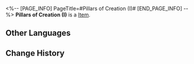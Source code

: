 <%-- [PAGE_INFO]
PageTitle=#Pillars of Creation (I)#
[END_PAGE_INFO] --%>
{{Item Infobox
|id          = 252373
|image       = Item Pillars of Creation (I).png{{subst:void|<!--$UPLOAD:<<SpriteOutput/Quest/PlanetFes/SwapCardPic/SwapCardPiece/2010_1.png>-<Item Pillars of Creation (I).png>-<Item Icons>>-->}}
|type        = 
|invCategory = 
|rarity      = 5
|effect      = 
|description = Complete a Memory Card set to gain buffs.
}}
{{Description|The trailblazing memories deep in your mind will provide inspiration to the game once you recall it in full.}}
'''Pillars of Creation (I)''' is a [[Item]].

==Other Languages==
{{Other Languages
|en   = Pillars of Creation (I)
|zhs  = 造物之柱-Ⅰ
|zht  = 造物之柱-Ⅰ
|ja   = 造物の柱-I
|ko   = 창조의 기둥-Ⅰ
|es   = Pilares de la Creación&nbsp;I
|fr   = Piliers de la création (I)
|ru   = Столп творения I
|th   = Pillars of Creation I
|vi   = Trụ Cột Tạo Vật-I
|de   = Säulen der Schöpfung (I)
|id   = Pillars of Creation I
|pt   = Pilares da Criação (I)
}}

==Change History==
{{Change History|3.2}}